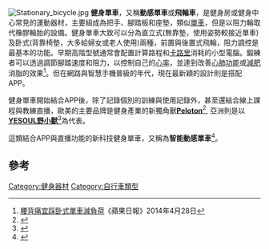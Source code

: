 [[File:Stationary_bicycle.jpg|thumb]]
'''健身單車'''，又稱'''動感單車'''或'''飛輪車'''，是健身房或健身中心常見的運動器材，主要組成為把手、腳踏板和座墊，類似[[單車|單車]]，但是以阻力輪取代橡膠輪胎的設備。健身單車大致可以分為直立式(無靠墊，使用姿勢較接近單車)及卧式(背靠椅墊，大多給婦女或老人使用)兩種，前置與後置式飛輪，阻力調控是最基本的功能。早期高階型號通常會配置計算路程和[[卡路里|卡路里]]消耗的小型電腦。鍛練者可以透過調節腳踏速度和阻力，以控制自己的[[心跳率|心率]]，並達到改善[[心肺功能|心肺功能]]或[[減肥|減肥]]消脂的效果<ref>[http://hk.apple.nextmedia.com/news/art/20140428/18703207 腰背痛宜踩卧式單車減負荷]《蘋果日報》2014年4月28日</ref>。但在網路與智慧手機普級的年代，現在最新穎的設計則是搭配APP。

健身單車開始結合APP後，除了記錄個別的訓練與使用記錄外，甚至還結合線上課程與教練直播，歐美的主要品牌是健身產業的新獨角獸[https://www.onepeloton.com/ '''Peloton''']<ref>{{Cite web|title=全球最大健身獨角獸！從賣飛輪到賣課程，他如何讓 9 成舊客戶都埋單？|url=https://www.managertoday.com.tw/articles/view/57658|accessdate=2019-10-01|date=2019-05-20|work=經理人}}</ref>, 亞洲則是以[https://www.yesoul.tw '''YESOUL野小獸''']<ref>{{Cite web|title=懶得出門上飛輪課？這款健身單車讓你家變身飛輪教室！|url=https://www.yesoul.tw/blogs/spinning/20190907|accessdate=2019-10-01|author=|date=|format=|work=|publisher=什麼值得買|language=}}</ref>為代表。

這類結合APP與直播功能的新科技健身單車，又稱為'''智能動感單車'''<ref>{{Cite web|title=【飛輪車開箱】什麼樣的健身單車？讓你開心飇汗，一騎再騎？YESOUL野小獸M1智能動感單車|url=https://www.yesoul.tw/blogs/spinning/20191010|accessdate=2019-10-25|author=|date=2019-10-10|format=|work=鹹魚爸Johnny|publisher=|language=}}</ref>。

==參考==
{{reflist}}

[[Category:健身器材|Category:健身器材]]
[[Category:自行車類型|Category:自行車類型]]